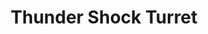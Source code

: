 ---
title: "Thunder Shock Turret"
meta_title: "Thunder Shock Turret craft"
description: "Craft de Thunder Shock Turret"
rank: "s"
draft: false
name: "Thunder Shock Turret"
recipe_img: "https://wiki.pokexgames.com/images/f/f3/Thunder_Shock_Turret.png"
level: 105
craft_time: 1800
result: 1
value_npc: 1
ingredients:
  - name: "Tech Data"
    quantity: 75
    item_img: "https://wiki.pokexgames.com/images/6/65/Tech_Data.png"
    value_npc: 1
  - name: "Corrupted Dragon Teeth"
    quantity: 1
    item_img: "https://wiki.pokexgames.com/images/5/52/Corrupted-Dragon-Tooth.gif"
    value_npc: 1
  - name: "Petite Leaves"
    quantity: 1
    item_img: "https://wiki.pokexgames.com/images/e/e4/Petite_Leaves.png"
    value_npc: 1
  - name: "Metal Scraps"
    quantity: 6
    item_img: "https://wiki.pokexgames.com/images/b/bb/Metal_Scraps.png"
    value_npc: 1
---